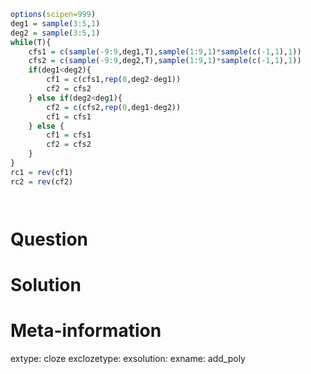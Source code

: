 ```r
options(scipen=999)
deg1 = sample(3:5,1)
deg2 = sample(3:5,1)
while(T){
    cfs1 = c(sample(-9:9,deg1,T),sample(1:9,1)*sample(c(-1,1),1))
    cfs2 = c(sample(-9:9,deg2,T),sample(1:9,1)*sample(c(-1,1),1))
    if(deg1<deg2){
        cf1 = c(cfs1,rep(0,deg2-deg1))
        cf2 = cfs2
    } else if(deg2<deg1){
        cf2 = c(cfs2,rep(0,deg1-deg2))
        cf1 = cfs1
    } else {
        cf1 = cfs1
        cf2 = cfs2
    }
}
rc1 = rev(cf1)
rc2 = rev(cf2)




```


Question
========





Solution
========





Meta-information
============
extype: cloze
exclozetype: 
exsolution: 
exname: add_poly